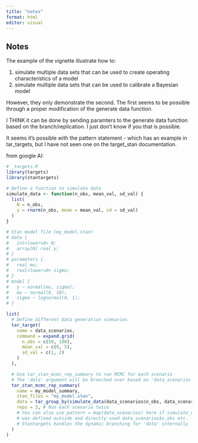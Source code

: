 ```yaml
---
title: "notes"
format: html
editor: visual
---
```


## Notes

The example of the vignette illustrate how to:

1.  simulate multiple data sets that can be used to create operating characteristics of a model
2.  simulate multiple data sets that can be used to calibrate a Bayesian model

However, they only demonstrate the second. The first seems to be possible through a proper modification of the generate data function.

I THINK it can be done by sending paramters to the generate data function based on the branch/replication. I just don't know if you that is possible.

It seems it's possible with the pattern statement - which has an example in tar_targets, but I have not seen one on the target_stan documentation.

from google AI:

``` R
# _targets.R
library(targets)
library(stantargets)

# Define a function to simulate data
simulate_data <- function(n_obs, mean_val, sd_val) {
  list(
    N = n_obs,
    y = rnorm(n_obs, mean = mean_val, sd = sd_val)
  )
}

# Stan model file (my_model.stan)
# data {
#   int<lower=0> N;
#   array[N] real y;
# }
# parameters {
#   real mu;
#   real<lower=0> sigma;
# }
# model {
#   y ~ normal(mu, sigma);
#   mu ~ normal(0, 10);
#   sigma ~ lognormal(0, 1);
# }

list(
  # Define different data generation scenarios
  tar_target(
    name = data_scenarios,
    command = expand.grid(
      n_obs = c(50, 100),
      mean_val = c(0, 5),
      sd_val = c(1, 2)
    )
  ),

  # Use tar_stan_mcmc_rep_summary to run MCMC for each scenario
  # The 'data' argument will be branched over based on 'data_scenarios'
  tar_stan_mcmc_rep_summary(
    name = my_model_summary,
    stan_files = "my_model.stan",
    data = tar_group_by(simulate_data(data_scenarios$n_obs, data_scenarios$mean_val, data_scenarios$sd_val), .by = everything()),
    reps = 2, # Run each scenario twice
    # You can also use pattern = map(data_scenarios) here if simulate_data
    # was defined outside and directly used data_scenarios$n_obs etc.
    # Stantargets handles the dynamic branching for 'data' internally
  )
)
```
